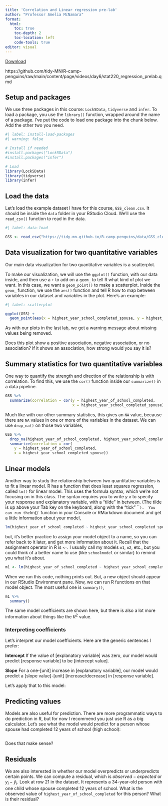 ---
title: 'Correlation and Linear regression pre-lab'
author: "Professor Amelia McNamara"
format:
  html:
    toc: true
    toc-depth: 2
    toc-location: left
    code-tools: true
editor: visual
---


<a href="https://github.com/tidy-MN/R-camp-penguins/raw/main/content/data/stat220_regression_prelab.qmd" download>
Download
</a>

https://github.com/tidy-MN/R-camp-penguins/raw/main/content/page/videos/day6/stat220_regression_prelab.qmd

## Setup and packages

We use three packages in this course: `Lock5Data`, `tidyverse` and `infer`. To load a package, you use the `library()` function, wrapped around the name of a package. I've put the code to load one package into the chunk below. Add the other two you need.

```{r}
#| label: install-load-packages
#| warning: false

# Install if needed
#install.packages("Lock5Data")
#install.packages("infer")

# Load
library(Lock5Data)
library(tidyverse)
library(infer)
```

## Load the data

Let's load the example dataset I have for this course, `GSS_clean.csv`. It should be inside the `data` folder in your RStudio Cloud. We'll use the `read_csv()` function to read in the data.

```{r}
#| label: data-load

GSS <- read_csv("https://tidy-mn.github.io/R-camp-penguins/data/GSS_clean.csv")
```

## Data visualization for two quantitative variables

Our main data visualization for two quantitative variables is a scatterplot.

To make our visualization, we will use the `ggplot()` function, with our data inside, and then use a `+` to add on a `geom_` to tell R what kind of plot we want. In this case, we want a `geom_point()` to make a scatterplot. Inside the `geom_` function, we use the `aes()` function and tell R how to map between variables in our dataset and variables in the plot. Here's an example:

```{r}
#| label: scatterplot

ggplot(GSS) +
  geom_point(aes(x = highest_year_school_completed_spouse, y = highest_year_of_school_completed))
```

As with our plots in the last lab, we get a warning message about missing values being removed.

Does this plot show a positive association, negative association, or no association? If it shows an association, how strong would you say it is?

## Summary statistics for two quantitative variables

One way to quantify the strength and direction of the relationship is with correlation. To find this, we use the `cor()` function inside our `summarize()` in a data pipeline.

```{r}
GSS %>%
  summarize(correlation = cor(y = highest_year_of_school_completed, 
                              x = highest_year_school_completed_spouse))
```

Much like with our other summary statistics, this gives an `NA` value, because there are `NA` values in one or more of the variables in the dataset. We can use `drop_na()` on those two variables,

```{r}
GSS %>%
  drop_na(highest_year_of_school_completed, highest_year_school_completed_spouse) %>%
  summarize(correlation = cor(
    y = highest_year_of_school_completed,
    x = highest_year_school_completed_spouse))
```

## Linear models

Another way to study the relationship between two quantitative variables is to fit a linear model. R has a function that does least squares regression, called `lm()` for linear model. This uses the formula syntax, which we're not focusing on in this class. The syntax requires you to write $y~x$ to specify your response and explanatory variable, with a "tilde" in between. (The tilde is up above your Tab key on the keyboard, along with the "tick" \`\``).  You can run the`lm()\` function in your Console or RMarkdown document and get a little information about your model,

```{r}
lm(highest_year_of_school_completed ~ highest_year_school_completed_spouse, data = GSS)
```

but, it's better practice to assign your model object to a name, so you can refer back to it later, and get more information about it. Recall that the assignment operator in R is `<-`. I usually call my models `m1`, `m2`, etc., but you could think of a better name to use (like `schoolmodel` or similar) to remind you what it's about.

```{r}
m1 <- lm(highest_year_of_school_completed ~ highest_year_school_completed_spouse, data = GSS)
```

When we run this code, nothing prints out. But, a new object should appear in our RStudio Environment pane. Now, we can run R functions on that model object. The most useful one is `summary()`,

```{r}
m1 %>%
  summary()
```

The same model coefficients are shown here, but there is also a lot more information about things like the $R^2$ value.

### Interpreting coefficients

Let's interpret our model coefficients. Here are the generic sentences I prefer:

**Intercept** If the value of \[explanatory variable\] was zero, our model would predict \[response variable\] to be \[intercept value\].

**Slope** For a one-\[unit\] increase in \[explanatory variable\], our model would predict a \[slope value\]-\[unit\] \[increase/decrease\] in \[response variable\].

Let's apply that to this model:

## Predicting values

Models are also useful for prediction. There are more programmatic ways to do prediction in R, but for now I recommend you just use R as a big calculator. Let's see what the model would predict for a person whose spouse had completed 12 years of school (high school):

```{r}

```

Does that make sense?

## Residuals

We are also interested in whether our model overpredicts or underpredicts certain points. We can compute a residual, which is $observed - expected$ or $y_i-\hat{y}_i$. Look at row 21 in the dataset. It represents a 34-year-old person with one child whose spouse completed 12 years of school. What is the observed value of `highest_year_of_school_completed` for this person? What is their residual?

```{r}

```
